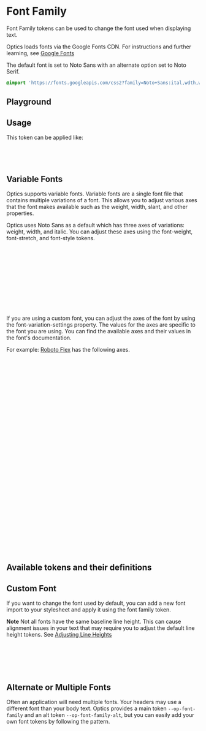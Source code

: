
<Meta of={FontFamilyStories} />

# Font Family

Font Family tokens can be used to change the font used when displaying text.

Optics loads fonts via the Google Fonts CDN. For instructions and further learning, see [Google Fonts](https://fonts.google.com/)

The default font is set to Noto Sans with an alternate option set to Noto Serif.

```css
@import 'https://fonts.googleapis.com/css2?family=Noto+Sans:ital,wdth,wght@0,62.5..100,100..900;1,62.5..100,100..900&family=Noto+Serif:ital,wdth,wght@0,62.5..100,100..900;1,62.5..100,100..900&display=swap';
```

## Playground

<Canvas of={FontFamilyStories.Default} />
<Controls of={FontFamilyStories.Default} />

## Usage

This token can be applied like:

```css
html {
  font-family: var(--op-font-family);
}
```

## Variable Fonts

Optics supports variable fonts. Variable fonts are a single font file that contains multiple variations of a font. This allows you to adjust various axes that the font makes available such as the weight, width, slant, and other properties.

Optics uses Noto Sans as a default which has three axes of variations: weight, width, and italic. You can adjust these axes using the font-weight, font-stretch, and font-style tokens.

```css
.my-selector {
  font-family: var(--op-font-family); /* Defaults to "Noto Sans" */
  font-optical-sizing: {auto|none};
  font-weight: {100 to 900}; /* Any value will work, though it is recommended to use the existing weight tokens or define a component specific value. */
  /* E.G. font-weight: var(--op-font-weight-bold); */
  font-style: {normal|italic};
  font-variation-settings:
    "wdth" {62.5 to 100};
  /* or */
  font-stretch: {62.5% to 100%};
}
```

If you are using a custom font, you can adjust the axes of the font by using the font-variation-settings property. The values for the axes are specific to the font you are using. You can find the available axes and their values in the font's documentation.

For example: [Roboto Flex](https://fonts.google.com/specimen/Roboto+Flex) has the following axes.

```css
/*
  <uniquifier>: Use a unique and descriptive class name
  <weight>: Use a value from 100 to 1000
  <grade>: Use a value from -200 to 150
  <slant>: Use a value from -10 to 0
  <width>: Use a value from 25 to 151
  <thick stroke>: Use a value from 27 to 175
  <thin stroke>: Use a value from 25 to 135
  <counter width>: Use a value from 323 to 603
  <uppercase height>: Use a value from 528 to 760
  <lowercase height>: Use a value from 416 to 570
  <ascender height>: Use a value from 649 to 854
  <descender depth>: Use a value from -305 to -98
  <figure height>: Use a value from 560 to 788
*/

.roboto-flex-<uniquifier > {
  font-family: 'Roboto Flex', sans-serif;
  font-optical-sizing: auto;
  font-weight: <weight>;
  font-style: normal;
  font-variation-settings:
    'slnt' <slant>,
    'wdth' <width>,
    'GRAD' <grade>,
    'XOPQ' <thick stroke>,
    'XTRA' <counter width>,
    'YOPQ' <thin stroke>,
    'YTAS' <ascender height>,
    'YTDE' <descender depth>,
    'YTFI' <figure height>,
    'YTLC' <lowercase height>,
    'YTUC' <uppercase height>;
}
```

## Available tokens and their definitions

<DesignTokenDocBlock categoryName="Font Family" viewType="card" />

## Custom Font

If you want to change the font used by default, you can add a new font import to your stylesheet and apply it using the font family token.

**Note** Not all fonts have the same baseline line height. This can cause alignment issues in your text that may require you to adjust the default line height tokens. See [Adjusting Line Heights](?path=/docs/tokens-typography-line-height--base#custom-font)

```css
@import 'https://fonts.googleapis.com/css2?family=Tilt+Neon:XROT,YROT@-45..45,-45..45&display=swap';

:root {
  --op-font-family: 'Tilt Neon', sans-serif;
}
```

## Alternate or Multiple Fonts

Often an application will need multiple fonts. Your headers may use a different font than your body text. Optics provides a main token `--op-font-family` and an alt token `--op-font-family-alt`, but you can easily add your own font tokens by following the pattern.

```css
@import 'https://fonts.googleapis.com/css2?family=Roboto+Flex:opsz,slnt,wdth,wght,GRAD,XOPQ,XTRA,YOPQ,YTAS,YTDE,YTFI,YTLC,YTUC@8..144,-10..0,25..151,100..1000,-200..150,27..175,323..603,25..135,649..854,-305..-98,560..788,416..570,528..760&family=Tilt+Neon:XROT,YROT@-45..45,-45..45&display=swap';

:root {
  --op-font-family: 'Tilt Neon', sans-serif;
  --op-font-family-alt: 'Roboto Flex', serif;

  /* Could add others as needed */
  --ya-font-family-body: 'Roboto Flex', serif; /* Your App prefix. Could stick with --op if you want */
}
```
